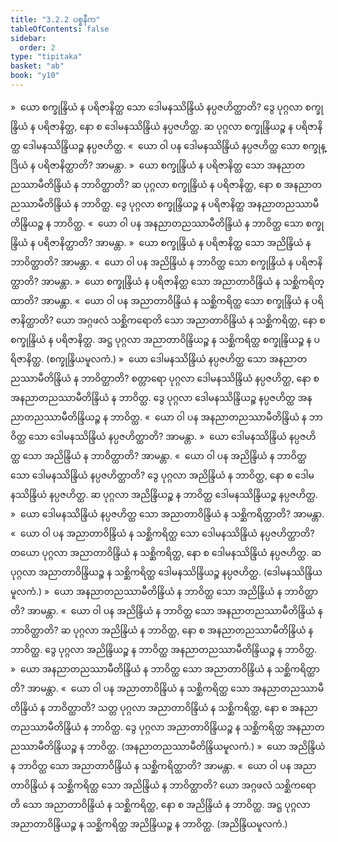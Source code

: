 ```yaml
---
title: "3.2.2 ပစ္စနီက"
tableOfContents: false
sidebar:
  order: 2
type: "tipitaka"
basket: "ab"
book: "y10"
---
```



<DynamicBreadcrumb />

<Division number="447" book="y10" e="ch" v="35" p="313">

<Paragraph number="4128" book="y10">
»  ယော စက္ခုန္ဒြိယံ န ပရိဇာနိတ္ထ သော ဒေါမနဿိန္ဒြိယံ နပ္ပဇဟိတ္ထာတိ?
</Paragraph>

<Paragraph number="4129" book="y10">
ဒွေ ပုဂ္ဂလာ စက္ခုန္ဒြိယံ န ပရိဇာနိတ္ထ, နော စ ဒေါမနဿိန္ဒြိယံ နပ္ပဇဟိတ္ထ. ဆ ပုဂ္ဂလာ စက္ခုန္ဒြိယဉ္စ န ပရိဇာနိတ္ထ ဒေါမနဿိန္ဒြိယဉ္စ နပ္ပဇဟိတ္ထ.
</Paragraph>

<Paragraph number="4130" book="y10">
«  ယော ဝါ ပန ဒေါမနဿိန္ဒြိယံ နပ္ပဇဟိတ္ထ သော စက္ခုန္ဒြိယံ န ပရိဇာနိတ္ထာတိ? အာမန္တာ.
</Paragraph>

<Paragraph number="4131" book="y10">
»  ယော စက္ခုန္ဒြိယံ န ပရိဇာနိတ္ထ သော အနညာတညဿာမီတိန္ဒြိယံ န ဘာဝိတ္ထာတိ?
</Paragraph>

<Paragraph number="4132" book="y10">
ဆ ပုဂ္ဂလာ စက္ခုန္ဒြိယံ န ပရိဇာနိတ္ထ, နော စ အနညာတညဿာမီတိန္ဒြိယံ န ဘာဝိတ္ထ. ဒွေ ပုဂ္ဂလာ စက္ခုန္ဒြိယဉ္စ န ပရိဇာနိတ္ထ အနညာတညဿာမီတိန္ဒြိယဉ္စ န ဘာဝိတ္ထ.
</Paragraph>

<Paragraph number="4133" book="y10">
«  ယော ဝါ ပန အနညာတညဿာမီတိန္ဒြိယံ န ဘာဝိတ္ထ သော စက္ခုန္ဒြိယံ န ပရိဇာနိတ္ထာတိ? အာမန္တာ.
</Paragraph>

<Paragraph number="4134" book="y10">
»  ယော စက္ခုန္ဒြိယံ န ပရိဇာနိတ္ထ သော အညိန္ဒြိယံ န ဘာဝိတ္ထာတိ? အာမန္တာ.
</Paragraph>

<Paragraph number="4135" book="y10">
«  ယော ဝါ ပန အညိန္ဒြိယံ န ဘာဝိတ္ထ သော စက္ခုန္ဒြိယံ န ပရိဇာနိတ္ထာတိ? အာမန္တာ.
</Paragraph>

<Paragraph number="4136" book="y10">
»  ယော စက္ခုန္ဒြိယံ န ပရိဇာနိတ္ထ သော အညာတာဝိန္ဒြိယံ န သစ္ဆိကရိတ္ထာတိ? အာမန္တာ.
</Paragraph>

<Paragraph number="4137" book="y10">
«  ယော ဝါ ပန အညာတာဝိန္ဒြိယံ န သစ္ဆိကရိတ္ထ သော စက္ခုန္ဒြိယံ န ပရိဇာနိတ္ထာတိ?
</Paragraph>

<Paragraph number="4138" book="y10">
ယော အဂ္ဂဖလံ သစ္ဆိကရောတိ သော အညာတာဝိန္ဒြိယံ န သစ္ဆိကရိတ္ထ, နော စ စက္ခုန္ဒြိယံ န ပရိဇာနိတ္ထ. အဋ္ဌ ပုဂ္ဂလာ အညာတာဝိန္ဒြိယဉ္စ န သစ္ဆိကရိတ္ထ စက္ခုန္ဒြိယဉ္စ န ပရိဇာနိတ္ထ. (စက္ခုန္ဒြိယမူလကံ.)
</Paragraph>

</Division>
<Division number="448" book="y10" e="ch" v="35" p="314">

<Paragraph number="4139" book="y10">
»  ယော ဒေါမနဿိန္ဒြိယံ နပ္ပဇဟိတ္ထ သော အနညာတညဿာမီတိန္ဒြိယံ န ဘာဝိတ္ထာတိ?
</Paragraph>

<Paragraph number="4140" book="y10">
စတ္တာရော ပုဂ္ဂလာ ဒေါမနဿိန္ဒြိယံ နပ္ပဇဟိတ္ထ, နော စ အနညာတညဿာမီတိန္ဒြိယံ န ဘာဝိတ္ထ. ဒွေ ပုဂ္ဂလာ ဒေါမနဿိန္ဒြိယဉ္စ နပ္ပဇဟိတ္ထ အနညာတညဿာမီတိန္ဒြိယဉ္စ န ဘာဝိတ္ထ.
</Paragraph>

<Paragraph number="4141" book="y10">
«  ယော ဝါ ပန အနညာတညဿာမီတိန္ဒြိယံ န ဘာဝိတ္ထ သော ဒေါမနဿိန္ဒြိယံ နပ္ပဇဟိတ္ထာတိ? အာမန္တာ.
</Paragraph>

<Paragraph number="4142" book="y10">
»  ယော ဒေါမနဿိန္ဒြိယံ နပ္ပဇဟိတ္ထ သော အညိန္ဒြိယံ န ဘာဝိတ္ထာတိ? အာမန္တာ.
</Paragraph>

<Paragraph number="4143" book="y10">
«  ယော ဝါ ပန အညိန္ဒြိယံ န ဘာဝိတ္ထ သော ဒေါမနဿိန္ဒြိယံ နပ္ပဇဟိတ္ထာတိ?
</Paragraph>

<Paragraph number="4144" book="y10">
ဒွေ ပုဂ္ဂလာ အညိန္ဒြိယံ န ဘာဝိတ္ထ, နော စ ဒေါမနဿိန္ဒြိယံ နပ္ပဇဟိတ္ထ. ဆ ပုဂ္ဂလာ အညိန္ဒြိယဉ္စ န ဘာဝိတ္ထ ဒေါမနဿိန္ဒြိယဉ္စ နပ္ပဇဟိတ္ထ.
</Paragraph>

<Paragraph number="4145" book="y10">
»  ယော ဒေါမနဿိန္ဒြိယံ နပ္ပဇဟိတ္ထ သော အညာတာဝိန္ဒြိယံ န သစ္ဆိကရိတ္ထာတိ? အာမန္တာ.
</Paragraph>

<Paragraph number="4146" book="y10">
«  ယော ဝါ ပန အညာတာဝိန္ဒြိယံ န သစ္ဆိကရိတ္ထ သော ဒေါမနဿိန္ဒြိယံ နပ္ပဇဟိတ္ထာတိ?
</Paragraph>

<Paragraph number="4147" book="y10">
တယော ပုဂ္ဂလာ အညာတာဝိန္ဒြိယံ န သစ္ဆိကရိတ္ထ, နော စ ဒေါမနဿိန္ဒြိယံ နပ္ပဇဟိတ္ထ. ဆ ပုဂ္ဂလာ အညာတာဝိန္ဒြိယဉ္စ န သစ္ဆိကရိတ္ထ ဒေါမနဿိန္ဒြိယဉ္စ နပ္ပဇဟိတ္ထ. (ဒေါမနဿိန္ဒြိယမူလကံ.)
</Paragraph>

</Division>
<Division number="449" book="y10" e="ch" v="35" p="314">

<Paragraph number="4148" book="y10">
»  ယော အနညာတညဿာမီတိန္ဒြိယံ န ဘာဝိတ္ထ သော အညိန္ဒြိယံ န ဘာဝိတ္ထာတိ? အာမန္တာ.
</Paragraph>

<Paragraph number="4149" book="y10">
«  ယော ဝါ ပန အညိန္ဒြိယံ န ဘာဝိတ္ထ သော အနညာတညဿာမီတိန္ဒြိယံ န ဘာဝိတ္ထာတိ?
</Paragraph>

<Paragraph number="4150" book="y10">
ဆ ပုဂ္ဂလာ အညိန္ဒြိယံ န ဘာဝိတ္ထ, နော စ အနညာတညဿာမီတိန္ဒြိယံ န ဘာဝိတ္ထ. ဒွေ ပုဂ္ဂလာ အညိန္ဒြိယဉ္စ န ဘာဝိတ္ထ အနညာတညဿာမီတိန္ဒြိယဉ္စ န ဘာဝိတ္ထ.
</Paragraph>

<Paragraph number="4151" book="y10">
»  ယော အနညာတညဿာမီတိန္ဒြိယံ န ဘာဝိတ္ထ သော အညာတာဝိန္ဒြိယံ န သစ္ဆိကရိတ္ထာတိ? အာမန္တာ.
</Paragraph>

<Paragraph number="4152" book="y10">
«  ယော ဝါ ပန အညာတာဝိန္ဒြိယံ န သစ္ဆိကရိတ္ထ သော အနညာတညဿာမီတိန္ဒြိယံ န ဘာဝိတ္ထာတိ?
</Paragraph>

<Paragraph number="4153" book="y10">
သတ္တ ပုဂ္ဂလာ အညာတာဝိန္ဒြိယံ န သစ္ဆိကရိတ္ထ, နော စ အနညာတညဿာမီတိန္ဒြိယံ န ဘာဝိတ္ထ. ဒွေ ပုဂ္ဂလာ အညာတာဝိန္ဒြိယဉ္စ န သစ္ဆိကရိတ္ထ အနညာတညဿာမီတိန္ဒြိယဉ္စ န ဘာဝိတ္ထ. (အနညာတညဿာမီတိန္ဒြိယမူလကံ.)
</Paragraph>

</Division>
<Division number="450" book="y10" e="ch" v="35" p="315">

<Paragraph number="4154" book="y10">
»  ယော အညိန္ဒြိယံ န ဘာဝိတ္ထ သော အညာတာဝိန္ဒြိယံ န သစ္ဆိကရိတ္ထာတိ? အာမန္တာ.
</Paragraph>

<Paragraph number="4155" book="y10">
«  ယော ဝါ ပန အညာတာဝိန္ဒြိယံ န သစ္ဆိကရိတ္ထ သော အညိန္ဒြိယံ န ဘာဝိတ္ထာတိ?
</Paragraph>

<Paragraph number="4156" book="y10">
ယော အဂ္ဂဖလံ သစ္ဆိကရောတိ သော အညာတာဝိန္ဒြိယံ န သစ္ဆိကရိတ္ထ, နော စ အညိန္ဒြိယံ န ဘာဝိတ္ထ. အဋ္ဌ ပုဂ္ဂလာ အညာတာဝိန္ဒြိယဉ္စ န သစ္ဆိကရိတ္ထ အညိန္ဒြိယဉ္စ န ဘာဝိတ္ထ. (အညိန္ဒြိယမူလကံ.)
</Paragraph>
</Division>